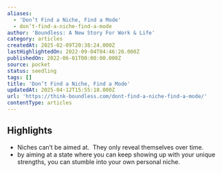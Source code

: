```yaml
---
aliases:
  - 'Don’t Find a Niche, Find a Mode'
  - don’t-find-a-niche-find-a-mode
author: 'Boundless: A New Story For Work & Life'
category: articles
createdAt: 2025-02-09T20:38:24.000Z
lastHighlightedOn: 2022-09-04T04:46:26.000Z
publishedOn: 2022-06-01T00:00:00.000Z
source: pocket
status: seedling
tags: []
title: 'Don’t Find a Niche, Find a Mode'
updatedAt: 2025-04-12T15:55:18.000Z
url: 'https://think-boundless.com/dont-find-a-niche-find-a-mode/'
contentType: articles
---
```

## Highlights

- Niches can’t be aimed at.  They only reveal themselves over time.
- by aiming at a state where you can keep showing up with your unique strengths, you can stumble into your own personal niche.
